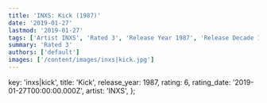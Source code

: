 ```yaml
---
title: 'INXS: Kick (1987)'
date: '2019-01-27'
lastmod: '2019-01-27'
tags: ['Artist INXS', 'Rated 3', 'Release Year 1987', 'Release Decade 1980']
summary: 'Rated 3'
authors: ['default']
images: ['/content/images/inxs|kick.jpg']
---
```


  key: 'inxs|kick',
  title: 'Kick',
  release_year: 1987,
  rating: 6,
  rating_date: '2019-01-27T00:00:00.000Z',
  artist: 'INXS',
};

<MusicRating data={data} />

